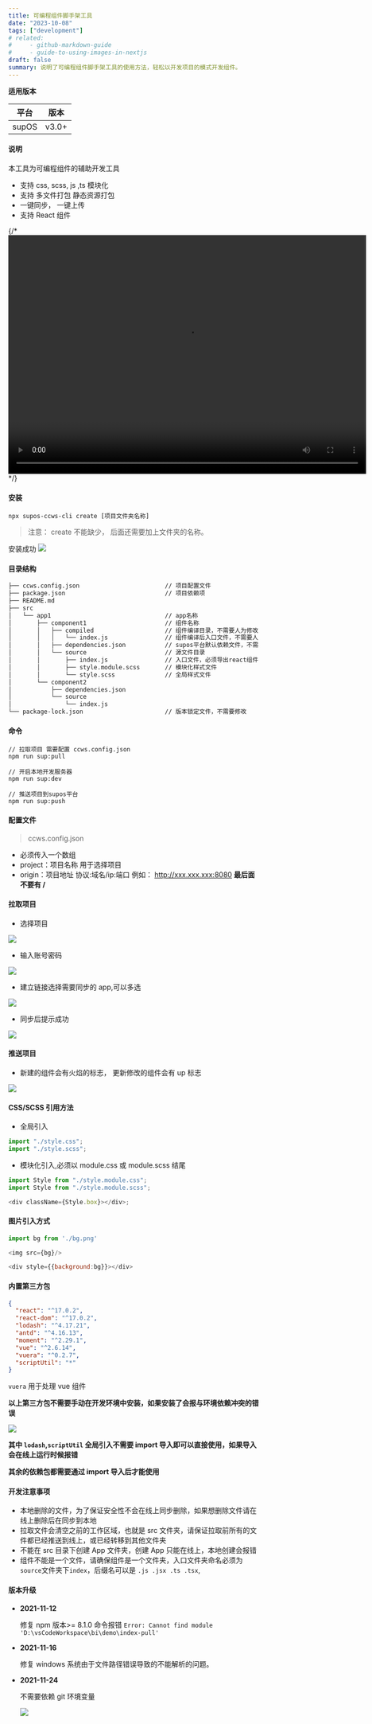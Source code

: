 ```yaml
---
title: 可编程组件脚手架工具
date: "2023-10-08"
tags: ["development"]
# related:
#     - github-markdown-guide
#     - guide-to-using-images-in-nextjs
draft: false
summary: 说明了可编程组件脚手架工具的使用方法，轻松以开发项目的模式开发组件。
---
```


**适用版本**

| 平台  | 版本  |
| ----- | ----- |
| supOS | v3.0+ |


#### 说明

本工具为可编程组件的辅助开发工具

- 支持 css, scss, js ,ts 模块化
- 支持 多文件打包 静态资源打包
- 一键同步， 一键上传
- 支持 React 组件

{/* <video  width="720" height="480" src="http://nextcloud.iftrue.club:37186/index.php/s/xJJ9C6oFJX6BDc6/download/2021-11-11%E5%8F%AF%E7%BC%96%E7%A8%8B%E7%BB%84%E4%BB%B6%E5%BC%80%E5%8F%91%E5%B7%A5%E5%85%B7%E5%88%86%E4%BA%AB.mp4" controls >
  <source src="http://nextcloud.iftrue.club:37186/index.php/s/xJJ9C6oFJX6BDc6/download/2021-11-11%E5%8F%AF%E7%BC%96%E7%A8%8B%E7%BB%84%E4%BB%B6%E5%BC%80%E5%8F%91%E5%B7%A5%E5%85%B7%E5%88%86%E4%BA%AB.mp4" type="video/mp4">
</video> */}

#### 安装

```
npx supos-ccws-cli create [项目文件夹名称]
```

> 注意： create 不能缺少， 后面还需要加上文件夹的名称。

安装成功 ![](./custom-compnent-cli/0001.png)

#### 目录结构

```bash
├── ccws.config.json                        // 项目配置文件
├── package.json                            // 项目依赖项
├── README.md
├── src
│   └── app1                                // app名称
│       ├── component1                      // 组件名称
│       │   ├── compiled                    // 组件编译目录，不需要人为修改
│       │   │   └── index.js                // 组件编译后入口文件，不需要人为修改
│       │   ├── dependencies.json           // supos平台默认依赖文件，不需要人为修改
│       │   └── source                      // 源文件目录
│       │       ├── index.js                // 入口文件，必须导出react组件，名称必须为index.[ext]
│       │       ├── style.module.scss       // 模块化样式文件
│       │       └── style.scss              // 全局样式文件
│       └── component2
│           ├── dependencies.json
│           └── source
│               └── index.js
└── package-lock.json                       // 版本锁定文件，不需要修改
```

#### 命令

```
// 拉取项目 需要配置 ccws.config.json
npm run sup:pull

// 开启本地开发服务器
npm run sup:dev

// 推送项目到supos平台
npm run sup:push
```

#### 配置文件

> ccws.config.json

- 必须传入一个数组
- project：项目名称 用于选择项目
- origin：项目地址 协议:域名/ip:端口 例如： http://xxx.xxx.xxx:8080 **最后面不要有 /**

#### 拉取项目

- 选择项目

![](./custom-compnent-cli/0002.png)

- 输入账号密码  

![](./custom-compnent-cli/0003.png)

- 建立链接选择需要同步的 app,可以多选

![](./custom-compnent-cli/0004.png)

- 同步后提示成功

![](./custom-compnent-cli/0005.png)

#### 推送项目

- 新建的组件会有火焰的标志， 更新修改的组件会有 up 标志

![](./custom-compnent-cli/0006.png)

#### CSS/SCSS 引用方法

- 全局引入

```javascript
import "./style.css";
import "./style.scss";
```

- 模块化引入,必须以 module.css 或 module.scss 结尾

```javascript
import Style from "./style.module.css";
import Style from "./style.module.scss";

<div className={Style.box}></div>;
```

#### 图片引入方式

```javascript
import bg from './bg.png'

<img src={bg}/>

<div style={{background:bg}}></div>
```

#### 内置第三方包

```json
{
  "react": "^17.0.2",
  "react-dom": "^17.0.2",
  "lodash": "^4.17.21",
  "antd": "^4.16.13",
  "moment": "^2.29.1",
  "vue": "^2.6.14",
  "vuera": "^0.2.7",
  "scriptUtil": "*"
}
```

`vuera` 用于处理 vue 组件

**以上第三方包不需要手动在开发环境中安装，如果安装了会报与环境依赖冲突的错误**

![](./custom-compnent-cli/0007.png)

**其中 `lodash`,`scriptUtil` 全局引入不需要 import 导入即可以直接使用，如果导入会在线上运行时候报错**

**其余的依赖包都需要通过 import 导入后才能使用**

#### 开发注意事项

- 本地删除的文件，为了保证安全性不会在线上同步删除，如果想删除文件请在线上删除后在同步到本地
- 拉取文件会清空之前的工作区域，也就是 src 文件夹，请保证拉取前所有的文件都已经推送到线上，或已经转移到其他文件夹
- 不能在 src 目录下创建 App 文件夹，创建 App 只能在线上，本地创建会报错
- 组件不能是一个文件，请确保组件是一个文件夹，入口文件夹命名必须为 `source`文件夹下`index`，后缀名可以是 `.js .jsx .ts .tsx`,

#### 版本升级

- **2021-11-12**

  修复 npm 版本>= 8.1.0 命令报错 `Error: Cannot find module 'D:\vsCodeWorkspace\bi\demo\index-pull'`

- **2021-11-16**

  修复 windows 系统由于文件路径错误导致的不能解析的问题。

- **2021-11-24**

  不需要依赖 git 环境变量

  ![](./custom-compnent-cli/0008.png)
